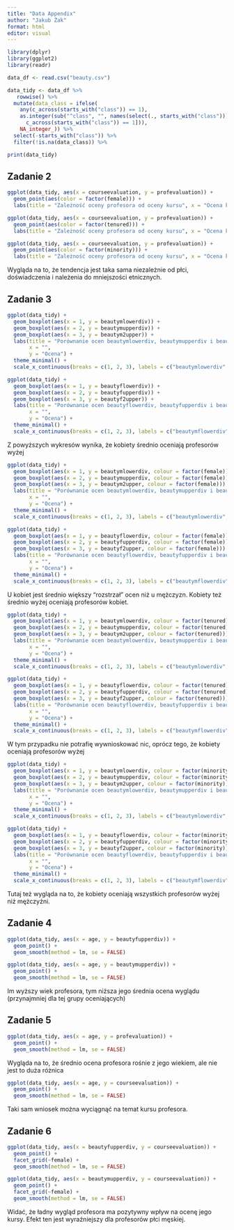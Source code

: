 ```yaml
---
title: "Data Appendix"
author: "Jakub Żak"
format: html
editor: visual
---
```


```r
library(dplyr)
library(ggplot2)
library(readr)
```

```r
data_df <- read.csv("beauty.csv")
```

```r
data_tidy <- data_df %>%
   rowwise() %>%
  mutate(data_class = ifelse(
    any(c_across(starts_with("class")) == 1),
    as.integer(sub("^class", "", names(select(., starts_with("class")))[
      c_across(starts_with("class")) == 1])),
    NA_integer_)) %>%
  select(-starts_with("class")) %>%
  filter(!is.na(data_class)) %>%

print(data_tidy)
```

## Zadanie 2

```r
ggplot(data_tidy, aes(x = courseevaluation, y = profevaluation)) +
  geom_point(aes(color = factor(female))) +
  labs(title = "Zależność oceny profesora od oceny kursu", x = "Ocena kursu", y = "Ocena profesora", colour = "Płeć (0 - mężczyzna, 1 - kobieta)")
```

```r
ggplot(data_tidy, aes(x = courseevaluation, y = profevaluation)) +
  geom_point(aes(color = factor(tenured))) +
  labs(title = "Zależność oceny profesora od oceny kursu", x = "Ocena kursu", y = "Ocena profesora", colour = "Doświadczenie (0 - nie, 1 - tak)")
```

```r
ggplot(data_tidy, aes(x = courseevaluation, y = profevaluation)) +
  geom_point(aes(color = factor(minority))) +
  labs(title = "Zależność oceny profesora od oceny kursu", x = "Ocena kursu", y = "Ocena profesora", colour = "Mniejszość (0 - nie, 1 - tak)")
```

Wygląda na to, że tendencja jest taka sama niezależnie od płci, doświadczenia i należenia do mniejszości etnicznych.

## Zadanie 3

```r
ggplot(data_tidy) +
  geom_boxplot(aes(x = 1, y = beautymlowerdiv)) +
  geom_boxplot(aes(x = 2, y = beautymupperdiv)) +
  geom_boxplot(aes(x = 3, y = beautym2upper)) +
  labs(title = "Porównanie ocen beautymlowerdiv, beautymupperdiv i beautym2upper w zależności od płci profesora",
       x = "",
       y = "Ocena") +
  theme_minimal() +
  scale_x_continuous(breaks = c(1, 2, 3), labels = c("beautymlowerdiv", "beautymupperdiv", "beautym2upper"))

ggplot(data_tidy) +
  geom_boxplot(aes(x = 1, y = beautyflowerdiv)) +
  geom_boxplot(aes(x = 2, y = beautyfupperdiv)) +
  geom_boxplot(aes(x = 3, y = beautyf2upper)) +
  labs(title = "Porównanie ocen beautyflowerdiv, beautyfupperdiv i beautyf2upper w zależności od płci profesora",
       x = "",
       y = "Ocena") +
  theme_minimal() +
  scale_x_continuous(breaks = c(1, 2, 3), labels = c("beautymflowerdiv", "beautyfupperdiv", "beautyf2upper"))
```

Z powyższych wykresów wynika, że kobiety średnio oceniają profesorów wyżej

```r
ggplot(data_tidy) +
  geom_boxplot(aes(x = 1, y = beautymlowerdiv, colour = factor(female))) +
  geom_boxplot(aes(x = 2, y = beautymupperdiv, colour = factor(female))) +
  geom_boxplot(aes(x = 3, y = beautym2upper, colour = factor(female))) +
  labs(title = "Porównanie ocen beautymlowerdiv, beautymupperdiv i beautym2upper w zależności od płci profesora",
       x = "",
       y = "Ocena") +
  theme_minimal() +
  scale_x_continuous(breaks = c(1, 2, 3), labels = c("beautymlowerdiv", "beautymupperdiv", "beautym2upper"))

ggplot(data_tidy) +
  geom_boxplot(aes(x = 1, y = beautyflowerdiv, colour = factor(female))) +
  geom_boxplot(aes(x = 2, y = beautyfupperdiv, colour = factor(female))) +
  geom_boxplot(aes(x = 3, y = beautyf2upper, colour = factor(female))) +
  labs(title = "Porównanie ocen beautyflowerdiv, beautyfupperdiv i beautyf2upper w zależności od płci profesora",
       x = "",
       y = "Ocena") +
  theme_minimal() +
  scale_x_continuous(breaks = c(1, 2, 3), labels = c("beautymflowerdiv", "beautyfupperdiv", "beautyf2upper"))

```

U kobiet jest średnio większy "rozstrzał" ocen niż u mężczyzn. Kobiety też średnio wyżej oceniają profesorów kobiet.

```r
ggplot(data_tidy) +
  geom_boxplot(aes(x = 1, y = beautymlowerdiv, colour = factor(tenured))) +
  geom_boxplot(aes(x = 2, y = beautymupperdiv, colour = factor(tenured))) +
  geom_boxplot(aes(x = 3, y = beautym2upper, colour = factor(tenured))) +
  labs(title = "Porównanie ocen beautymlowerdiv, beautymupperdiv i beautym2upper w zależności od płci profesora",
       x = "",
       y = "Ocena") +
  theme_minimal() +
  scale_x_continuous(breaks = c(1, 2, 3), labels = c("beautymlowerdiv", "beautymupperdiv", "beautym2upper"))

ggplot(data_tidy) +
  geom_boxplot(aes(x = 1, y = beautyflowerdiv, colour = factor(tenured))) +
  geom_boxplot(aes(x = 2, y = beautyfupperdiv, colour = factor(tenured))) +
  geom_boxplot(aes(x = 3, y = beautyf2upper, colour = factor(tenured))) +
  labs(title = "Porównanie ocen beautyflowerdiv, beautyfupperdiv i beautyf2upper w zależności od płci profesora",
       x = "",
       y = "Ocena") +
  theme_minimal() +
  scale_x_continuous(breaks = c(1, 2, 3), labels = c("beautymflowerdiv", "beautyfupperdiv", "beautyf2upper"))
```

W tym przypadku nie potrafię wywnioskować nic, oprócz tego, że kobiety oceniają profesorów wyżej

```r
ggplot(data_tidy) +
  geom_boxplot(aes(x = 1, y = beautymlowerdiv, colour = factor(minority))) +
  geom_boxplot(aes(x = 2, y = beautymupperdiv, colour = factor(minority))) +
  geom_boxplot(aes(x = 3, y = beautym2upper, colour = factor(minority))) +
  labs(title = "Porównanie ocen beautymlowerdiv, beautymupperdiv i beautym2upper w zależności od płci profesora",
       x = "",
       y = "Ocena") +
  theme_minimal() +
  scale_x_continuous(breaks = c(1, 2, 3), labels = c("beautymlowerdiv", "beautymupperdiv", "beautym2upper"))

ggplot(data_tidy) +
  geom_boxplot(aes(x = 1, y = beautyflowerdiv, colour = factor(minority))) +
  geom_boxplot(aes(x = 2, y = beautyfupperdiv, colour = factor(minority))) +
  geom_boxplot(aes(x = 3, y = beautyf2upper, colour = factor(minority))) +
  labs(title = "Porównanie ocen beautyflowerdiv, beautyfupperdiv i beautyf2upper w zależności od płci profesora",
       x = "",
       y = "Ocena") +
  theme_minimal() +
  scale_x_continuous(breaks = c(1, 2, 3), labels = c("beautymflowerdiv", "beautyfupperdiv", "beautyf2upper"))
```

Tutaj też wygląda na to, że kobiety oceniają wszystkich profesorów wyżej niż mężczyźni.

## Zadanie 4

```r
ggplot(data_tidy, aes(x = age, y = beautyfupperdiv)) +
  geom_point() + 
  geom_smooth(method = lm, se = FALSE)

ggplot(data_tidy, aes(x = age, y = beautymupperdiv)) +
  geom_point() + 
  geom_smooth(method = lm, se = FALSE)
```

Im wyższy wiek profesora, tym niższa jego średnia ocena wyglądu (przynajmniej dla tej grupy oceniających)

## Zadanie 5

```r
ggplot(data_tidy, aes(x = age, y = profevaluation)) +
  geom_point() + 
  geom_smooth(method = lm, se = FALSE)
```

Wygląda na to, że średnio ocena profesora rośnie z jego wiekiem, ale nie jest to duża różnica

```r
ggplot(data_tidy, aes(x = age, y = courseevaluation)) +
  geom_point() + 
  geom_smooth(method = lm, se = FALSE)
```

Taki sam wniosek można wyciągnąć na temat kursu profesora.

## Zadanie 6

```r
ggplot(data_tidy, aes(x = beautyfupperdiv, y = courseevaluation)) +
  geom_point() + 
  facet_grid(~female) +
  geom_smooth(method = lm, se = FALSE)

ggplot(data_tidy, aes(x = beautymupperdiv, y = courseevaluation)) +
  geom_point() + 
  facet_grid(~female) +
  geom_smooth(method = lm, se = FALSE)
```

Widać, że ładny wygląd profesora ma pozytywny wpływ na ocenę jego kursy. Efekt ten jest wyraźniejszy dla profesorów płci męskiej.
